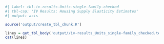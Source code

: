 ```r
#| label: tbl-iv-results-Units-single-family-checked
#| tbl-cap: 'IV Results: Housing Supply Elasticity Estimates'
#| output: asis

source('output/create_tbl_chunk.R')

lines = get_tbl_body('output//iv-results_Units_single-family_checked.tex', rm_caption=TRUE, rm_label=TRUE)
cat(lines)
```